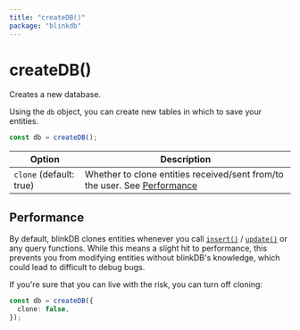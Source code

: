 ```yaml
---
title: "createDB()"
package: "blinkdb"
---
```


# createDB()

Creates a new database.

Using the `db` object, you can create new tables in which to save your entities.

```ts
const db = createDB();
```

| Option                  | Description                                                                               |
| ----------------------- | ----------------------------------------------------------------------------------------- |
| `clone` (default: true) | Whether to clone entities received/sent from/to the user. See [Performance](#performance) |

## Performance

By default, blinkDB clones entities whenever you call [`insert()`](/docs/reference/insert) / [`update()`](/docs/reference/update) or any query functions.
While this means a slight hit to performance, this prevents you from modifying entities without blinkDB's knowledge,
which could lead to difficult to debug bugs.

If you're sure that you can live with the risk, you can turn off cloning:

```ts
const db = createDB({
  clone: false,
});
```
